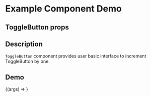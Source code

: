 
<Meta title="Example/Toggle button" component={ToggleButtons} />

# Example Component Demo

## ToggleButton props
<Props of={ToggleButtons} />

## Description

`ToggleButton` component provides user basic interface to increment ToggleButton by one.

## Demo

<Canvas>
  <Story name="Example ToggleButton">
    {(args) => <ToggleButtons {...args} />}
  </Story>
</Canvas>